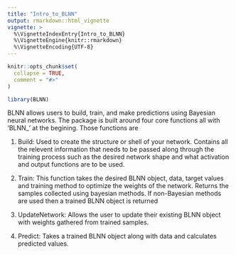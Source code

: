 ```yaml
---
title: "Intro_to_BLNN"
output: rmarkdown::html_vignette
vignette: >
  %\VignetteIndexEntry{Intro_to_BLNN}
  %\VignetteEngine{knitr::rmarkdown}
  %\VignetteEncoding{UTF-8}
---
```


```r
knitr::opts_chunk$set(
  collapse = TRUE,
  comment = "#>"
)
```

```r
library(BLNN)
```

BLNN allows users to build, train, and make predictions using Bayesian neural networks. The package is built around four core functions all with 'BLNN_' at the begining. Those functions are

1) Build: Used to create the structure or shell of your network. Contains all the relevent information that needs to be passed along through the training process such as the desired network shape and what activation and output functions are to be used.

2) Train: This function takes the desired BLNN object, data, target values and training method to optimize the weights of the network. Returns the samples collected using bayesian methods. If non-Bayesian methods are used then a trained BLNN object is returned 

3) UpdateNetwork: Allows the user to update their existing BLNN object with weights gathered from trained samples.

4) Predict: Takes a trained BLNN object along with data and calculates predicted values. 

